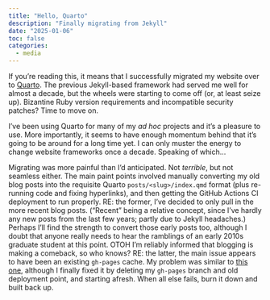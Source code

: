```yaml
---
title: "Hello, Quarto"
description: "Finally migrating from Jekyll"
date: "2025-01-06"
toc: false
categories:
  - media
---
```


If you're reading this, it means that I successfully migrated my website over to
[Quarto](https://quarto.org/). The previous Jekyll-based framework had served me
well for almost a decade, but the wheels were starting to come off (or, at least
seize up). Bizantine Ruby version requirements and incompatible security
patches? Time to move on. 

I've been using Quarto for many of my _ad hoc_ projects and it's a pleasure to
use. More importantly, it seems to have enough momentum behind that it's going
to be around for a long time yet. I can only muster the energy to change website
frameworks once a decade. Speaking of which...

Migrating was more painful than I'd anticipated. Not _terrible_, but not
seamless either. The main paint points involved manually converting my old blog
posts into the requisite Quarto `posts/<slug>/index.qmd` format (plus re-running
code and fixing hyperlinks), and then getting the GitHub Actions CI deployment
to run properly.  RE: the former, I've decided to only pull in the more recent
blog posts. ("Recent" being a relative concept, since I've hardly any new posts
from the last few years; partly due to Jekyll headaches.) Perhaps I'll find the
strength to convert those early posts too, although I doubt that anyone really
needs to hear the ramblings of an early 2010s graduate student at this point.
OTOH I'm reliably informed that blogging is making a comeback, so who knows? RE:
the latter, the main issue appears to have been an existing `gh-pages` cache. My
problem was similar to
[this one](https://github.com/quarto-dev/quarto-cli/discussions/7460), although I
finally fixed it by deleting my `gh-pages` branch and old deployment point, and
starting afresh. When all else fails, burn it down and built back up. 